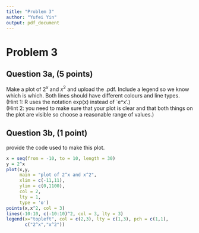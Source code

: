 ---
title: "Problem 3"
author: "Yufei Yin"
output: pdf_document
---

# Problem 3

## Question 3a, (5 points) 

Make a plot of $2^x$ and $x^2$ and upload the .pdf. Include a legend so we know which is which. Both lines should have different colours and line types.                                                                                       
(Hint 1: R uses the notation exp(x) instead of `e^x'.)                                                                       
(Hint 2: you need to make sure that your plot is clear and that both things on the plot are visible so choose a reasonable range of values.) 

## Question 3b, (1 point) 

provide the code used to make this plot.

```{r}
x = seq(from = -10, to = 10, length = 30)
y = 2^x
plot(x,y,
     main = "plot of 2^x and x^2",
     xlim = c(-11,11),
     ylim = c(0,1100),
     col = 2,
     lty = 1,
     type = 'o')
points(x,x^2, col = 3)
lines(-10:10, c(-10:10)^2, col = 3, lty = 3)
legend(x="topleft", col = c(2,3), lty = c(1,3), pch = c(1,1),
       c("2^x","x^2"))
```

